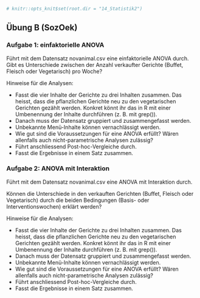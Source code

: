 ```r
# knitr::opts_knit$set(root.dir = "14_Statistik2")
```

## Übung B (SozOek)


###	Aufgabe 1: einfaktorielle ANOVA

Führt mit dem Datensatz novanimal.csv eine einfaktorielle ANOVA durch. 
Gibt es Unterschiede zwischen der Anzahl verkaufter Gerichte (Buffet, Fleisch oder Vegetarisch) pro Woche? 

Hinweise für die Analysen: 

* Fasst die vier Inhalte der Gerichte zu drei Inhalten zusammen. Das heisst, dass die pflanzlichen Gerichte neu zu den vegetarischen Gerichten gezählt werden. Konkret könnt ihr das in R mit einer Umbenennung der Inhalte durchführen (z. B. mit grep()). 
* Danach muss der Datensatz gruppiert und zusammengefasst werden.
* Unbekannte Menü-Inhalte können vernachlässigt werden. 
* Wie gut sind die Voraussetzungen für eine ANOVA erfüllt? Wären allenfalls auch nicht-parametrische Analysen zulässig?
* Führt anschliessend Post-hoc-Vergleiche durch.
* Fasst die Ergebnisse in einem Satz zusammen.


###	Aufgabe 2: ANOVA mit Interaktion

Führt mit dem Datensatz novanimal.csv eine ANOVA mit Interaktion durch.

Können die Unterschiede in den verkauften Gerichten (Buffet, Fleisch oder Vegetarisch) durch die beiden Bedingungen (Basis- oder Interventionswochen) erklärt werden?

Hinweise für die Analysen: 

* Fasst die vier Inhalte der Gerichte zu drei Inhalten zusammen. Das heisst, dass die pflanzlichen Gerichte neu zu den vegetarischen Gerichten gezählt werden. Konkret könnt ihr das in R mit einer Umbenennung der Inhalte durchführen (z. B. mit grep()). 
* Danach muss der Datensatz gruppiert und zusammengefasst werden.
* Unbekannte Menü-Inhalte können vernachlässigt werden.
* Wie gut sind die Voraussetzungen für eine ANOVA erfüllt? Wären allenfalls auch nicht-parametrische Analysen zulässig?
* Führt anschliessend Post-hoc-Vergleiche durch.
* Fasst die Ergebnisse in einem Satz zusammen.